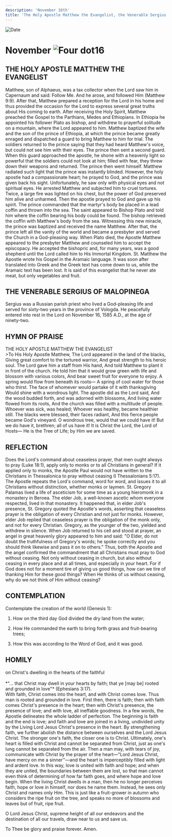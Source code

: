 ```yaml
---
description: 'November 16th'
title: 'The Holy Apostle Matthew the Evangelist, the Venerable Sergius of Malopinega'
---
```


<RunningHead />
<Image src="/title-imprint.png" height={68} width={50} alt="Date" className="title-imprint"/>

# <div id="date">November <Image className="four-dot" src="/four-dot.png" height={15} width={15} alt="Four dot" />16</div>

## THE HOLY APOSTLE MATTHEW THE EVANGELIST

Matthew, son of Alphaeus, was a tax collector when the Lord saw him in Capernaum and said: Follow Me. And he arose, and followed Him (Matthew 9:9). After that, Matthew prepared a reception for the Lord in his home and thus provided the occasion for the Lord to express several great truths about His coming to earth. After receiving the Holy Spirit, Matthew preached the Gospel to the Parthians, Medes and Ethiopians. In Ethiopia he appointed his follower Plato as bishop, and withdrew to prayerful solitude on a mountain, where the Lord appeared to him. Matthew baptized the wife and the son of the prince of Ethiopia, at which the prince became greatly enraged and dispatched a guard to bring Matthew to him for trial. The soldiers returned to the prince saying that they had heard Matthew's voice, but could not see him with their eyes. The prince then sent a second guard. When this guard approached the apostle, he shone with a heavenly light so powerful that the soldiers could not look at him; filled with fear, they threw down their weapons and returned. The prince then went himself. Matthew radiated such light that the prince was instantly blinded. However, the holy apostle had a compassionate heart; he prayed to God, and the prince was given back his sight. Unfortunately, he saw only with physical eyes and not spiritual eyes. He arrested Matthew and subjected him to cruel tortures. Twice, a large fire was lighted on his chest, but the power of God preserved him alive and unharmed. Then the apostle prayed to God and gave up his spirit. The prince commanded that the martyr's body be placed in a lead coffin and thrown into the sea. The saint appeared to Bishop Plato and told him where the coffin bearing his body could be found. The bishop retrieved the coffin with Matthew's body from the sea. Witnessing this new miracle, the prince was baptized and received the name Matthew. After that, the prince left all the vanity of the world and became a presbyter and served the Church in a God-pleasing way. When Plato died, the Apostle Matthew appeared to the presbyter Matthew and counseled him to accept the episcopacy. He accepted the bishopric and, for many years, was a good shepherd until the Lord called him to His Immortal Kingdom. St. Matthew the Apostle wrote his Gospel in the Aramaic language. It was soon after translated into Greek and the Greek text has come down to us, while the Aramaic text has been lost. It is said of this evangelist that he never ate meat, but only vegetables and fruit.

## THE VENERABLE SERGIUS OF MALOPINEGA

Sergius was a Russian parish priest who lived a God-pleasing life and served for sixty-two years in the province of Vologda. He peacefully entered into rest in the Lord on November 16, 1585 A.D., at the age of ninety-two.


## HYMN OF PRAISE
<div style={{textAlign:'center', color:'crimson', fontWeight:'bold'}}>
THE HOLY APOSTLE MATTHEW THE EVANGELIST
</div>
>To His Holy Apostle Matthew,  
The Lord appeared in the land of the blacks,  
Giving great comfort to the tortured warrior,  
And great strength to his heroic soul.  
The Lord gave him a staff from His hand,  
And told Matthew to plant it in front of the church.  
He told him that it would grow green with life and blossom with various colors,  
And bear sweet fruit for everyone to enjoy.  
A spring would flow from beneath its roots—  
A spring of cool water for those who thirst.  
The face of whomever would partake of it with thanksgiving  
Would shine with a wondrous light.  
The apostle did as the Lord said,  
And the wood budded forth, and was adorned with blossoms,  
And living water flowed from its roots,  
And the church was filled with a multitude of people.  
Whoever was sick, was healed;  
Whoever was healthy, became healthier still.  
The blacks were blessed, their faces radiant,  
And this fierce people became God's vineyard.  
O wondrous tree, would that we could have it!  
But we do have it, brethren; all of us have it!  
It is Christ the Lord, the Lord of Hosts—  
He is the Tree of Life; by Him we are saved.  


## REFLECTION

Does the Lord's command about ceaseless prayer, that men ought always to pray (Luke 18:1), apply only to monks or to all Christians in general? If it applied only to monks, the Apostle Paul would not have written to the Christians in Thessalonica to pray without ceasing (I Thessalonians 5:17). The Apostle repeats the Lord's command, word for word, and issues it to all Christians without distinction, whether monks or laymen. St. Gregory Palamas lived a life of asceticism for some time as a young hieromonk in a monastery in Beroea. The elder Job, a well-known ascetic whom everyone respected, lived in that monastery. It happened that, in elder Job's presence, St. Gregory quoted the Apostle's words, asserting that ceaseless prayer is the obligation of every Christian and not just for monks. However, elder Job replied that ceaseless prayer is the obligation of the monk only, and not for every Christian. Gregory, as the younger of the two, yielded and withdrew in silence. When Job returned to his cell and stood at prayer, an angel in great heavenly glory appeared to him and said: "O Elder, do not doubt the truthfulness of Gregory's words; he spoke correctly and you should think likewise and pass it on to others." Thus, both the Apostle and the angel confirmed the commandment that all Christians must pray to God without ceasing. Not only without ceasing in church, but also without ceasing in every place and at all times, and especially in your heart. For if God does not for a moment tire of giving us good things, how can we tire of thanking Him for these good things? When He thinks of us without ceasing, why do we not think of Him without ceasing?


## CONTEMPLATION

Contemplate the creation of the world (Genesis 1):

1. How on the third day God divided the dry land from the water;

2. How He commanded the earth to bring forth grass and fruit-bearing trees;

3. How this was according to the Word of God, and it was good.


## HOMILY
<div style={{textAlign:'center', color:'crimson', fontWeight:'bold'}}>
on Christ's dwelling in the hearts of the faithful
</div>
<br />
<div style={{textAlign:'right'}}>
*"… that Christ may dwell in your hearts by faith; that ye [may be] rooted and grounded in love"* (Ephesians 3:17).
</div>
With faith, Christ comes into the heart, and with Christ comes love. Thus man is rooted and grounded in love. First then, there is faith; then with faith comes Christ's presence in the heart; then with Christ's presence, the presence of love; and with love, all ineffable goodness. In a few words, the Apostle delineates the whole ladder of perfection. The beginning is faith and the end is love; and faith and love are joined in a living, undivided unity by the Living Lord Jesus Christ's presence in the heart. By strengthening faith, we further abolish the distance between ourselves and the Lord Jesus Christ. The stronger one's faith, the closer one is to Christ. Ultimately, one's heart is filled with Christ and cannot be separated from Christ, just as one's lung cannot be separated from the air. Then a man may, with tears of joy, communicate with Christ by the prayer of the heart—"Lord Jesus Christ, have mercy on me a sinner''—and the heart is imperceptibly filled with light and ardent love. In this way, love is united with faith and hope; and when they are united, the boundaries between them are lost, so that man cannot even think of determining of how far faith goes, and where hope and love begin. When the living Christ dwells in a man, then he no longer perceives faith, hope or love in himself, nor does he name them. Instead, he sees only Christ and names only Him. This is just like a fruit-grower in autumn who considers the ripe fruit on the tree, and speaks no more of blossoms and leaves but of fruit, ripe fruit.

O Lord Jesus Christ, supreme height of all our endeavors and the destination of all our travels, draw near to us and save us.

To Thee be glory and praise forever. Amen.